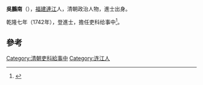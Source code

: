 '''吳鵬南'''（{{bd|?||?|}}），[[福建|福建]][[連江|連江]]人，清朝政治人物，進士出身。

乾隆七年（1742年），登進士，擔任吏科给事中<ref>{{cite news|title=《连江县志》 第一节　历代进士表|url=http://www.fzdqw.com/showtext.asp?ToBook=1113&index=2442|accessdate=2013-09-02|newspaper=福州地情網|deadurl=yes|archiveurl=https://archive.is/20130903013436/http://www.fzdqw.com/showtext.asp?ToBook=1113&index=2442|archivedate=2013-09-03}}</ref>。

==參考==
{{reflist}}
{{清朝人物小作品}}
{{乾隆七年壬戌科殿試金榜}}
{{DEFAULTSORT:Wu吴}}
[[Category:清朝吏科給事中|Category:清朝吏科給事中]]
[[Category:连江人|Category:连江人]]